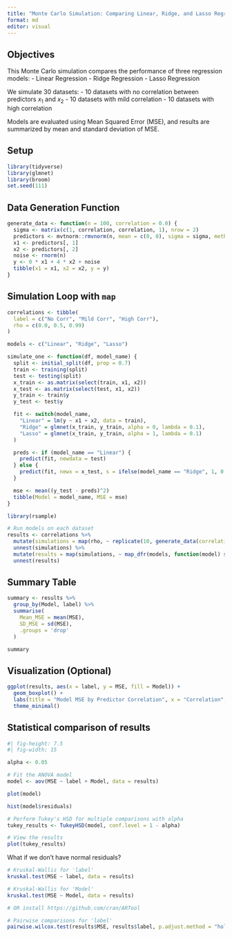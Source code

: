 ```yaml
---
title: "Monte Carlo Simulation: Comparing Linear, Ridge, and Lasso Regression"
format: md
editor: visual
---
```


## Objectives

This Monte Carlo simulation compares the performance of three regression models: - Linear Regression - Ridge Regression - Lasso Regression

We simulate 30 datasets: - 10 datasets with no correlation between predictors $x_1$ and $x_2$ - 10 datasets with mild correlation - 10 datasets with high correlation

Models are evaluated using Mean Squared Error (MSE), and results are summarized by mean and standard deviation of MSE.

## Setup

```r
library(tidyverse)
library(glmnet)
library(broom)
set.seed(111)
```

## Data Generation Function

```r
generate_data <- function(n = 100, correlation = 0.0) {
  sigma <- matrix(c(1, correlation, correlation, 1), nrow = 2)
  predictors <- mvtnorm::rmvnorm(n, mean = c(0, 0), sigma = sigma, method = "eigen")
  x1 <- predictors[, 1]
  x2 <- predictors[, 2]
  noise <- rnorm(n)
  y <- 0 * x1 + 4 * x2 + noise
  tibble(x1 = x1, x2 = x2, y = y)
}
```

## Simulation Loop with `map`

```r
correlations <- tibble(
  label = c("No Corr", "Mild Corr", "High Corr"),
  rho = c(0.0, 0.5, 0.99)
)

models <- c("Linear", "Ridge", "Lasso")

simulate_one <- function(df, model_name) {
  split <- initial_split(df, prop = 0.7)
  train <- training(split)
  test <- testing(split)
  x_train <- as.matrix(select(train, x1, x2))
  x_test <- as.matrix(select(test, x1, x2))
  y_train <- train$y
  y_test <- test$y

  fit <- switch(model_name,
    "Linear" = lm(y ~ x1 + x2, data = train),
    "Ridge" = glmnet(x_train, y_train, alpha = 0, lambda = 0.1),
    "Lasso" = glmnet(x_train, y_train, alpha = 1, lambda = 0.1)
  )

  preds <- if (model_name == "Linear") {
    predict(fit, newdata = test)
  } else {
    predict(fit, newx = x_test, s = ifelse(model_name == "Ridge", 1, 0.1))
  }

  mse <- mean((y_test - preds)^2)
  tibble(Model = model_name, MSE = mse)
}

library(rsample)

# Run models on each dataset
results <- correlations %>%
  mutate(simulations = map(rho, ~ replicate(10, generate_data(correlation = .x), simplify = FALSE))) %>%
  unnest(simulations) %>%
  mutate(results = map(simulations, ~ map_dfr(models, function(model) simulate_one(., model)))) %>%
  unnest(results)
```

## Summary Table

```r
summary <- results %>%
  group_by(Model, label) %>%
  summarise(
    Mean_MSE = mean(MSE),
    SD_MSE = sd(MSE),
    .groups = 'drop'
  )

summary
```

## Visualization (Optional)

```r
ggplot(results, aes(x = label, y = MSE, fill = Model)) +
  geom_boxplot() +
  labs(title = "Model MSE by Predictor Correlation", x = "Correlation", y = "MSE") +
  theme_minimal()
```

## Statistical comparison of results

```r
#| fig-height: 7.5
#| fig-width: 15

alpha <- 0.05

# Fit the ANOVA model
model <- aov(MSE ~ label + Model, data = results)

plot(model)

hist(model$residuals)

# Perform Tukey's HSD for multiple comparisons with alpha 
tukey_results <- TukeyHSD(model, conf.level = 1 - alpha) 

# View the results
plot(tukey_results)
```

What if we don't have normal residuals?

```r

# Kruskal-Wallis for 'label'
kruskal.test(MSE ~ label, data = results)

# Kruskal-Wallis for 'Model'
kruskal.test(MSE ~ Model, data = results)

# OR install https://github.com/cran/ARTool

# Pairwise comparisons for 'label'
pairwise.wilcox.test(results$MSE, results$label, p.adjust.method = "holm")

```
